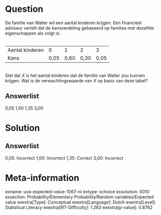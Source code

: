 Question
========

De familie van Waller wil een aantal kinderen krijgen. Een financieel
adviseur vertelt dat de kansverdeling gebaseerd op families met dezelfde
eigenschappen als volgt is:\
\

  ----------------- ------ ------ ------ ------
  Aantal kinderen   0      1      2      3
  Kans              0,05   0,60   0,30   0,05
  ----------------- ------ ------ ------ ------

\
Stel dat *X* is het aantal kinderen dat de familie van Waller zou kunnen
krijgen. Wat is de verwachtingswaarde van *X* op basis van deze tabel?

Answerlist
----------

0,05
1,00
1,35
3,00

Solution
========

Answerlist
----------

0,05: Incorrect
1,00: Incorrect
1,35: Correct
3,00: Incorrect

Meta-information
================
exname: uva-expected-value-1067-nl
extype: schoice
exsolution: 0010
exsection: Probability/Elementary Probability/Random variables/Expected value
exextra[Type]: Conceptual
exextra[Language]: Dutch
exextra[Level]: Statistical Literacy
exextra[IRT-Difficulty]: 1.283
exextra[p-value]: 0.8762
